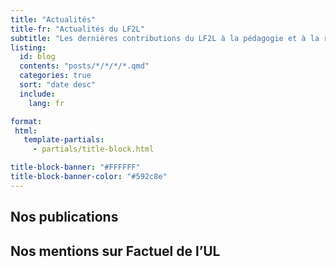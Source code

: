 ```yaml
---
title: "Actualités"
title-fr: "Actualités du LF2L"
subtitle: "Les dernières contributions du LF2L à la pédagogie et à la recherche"
listing:
  id: blog
  contents: "posts/*/*/*/*.qmd"
  categories: true
  sort: "date desc"
  include:
    lang: fr

format:
 html:    
   template-partials: 
     - partials/title-block.html  

title-block-banner: "#FFFFFF"
title-block-banner-color: "#592c8e"
---
```


## Nos publications

:::{#blog}
:::


## Nos mentions sur Factuel de l'UL

<div class='sk-ww-rss-feed' data-embed-id='25407935'></div><script src='https://widgets.sociablekit.com/rss-feed/widget.js' async defer></script>